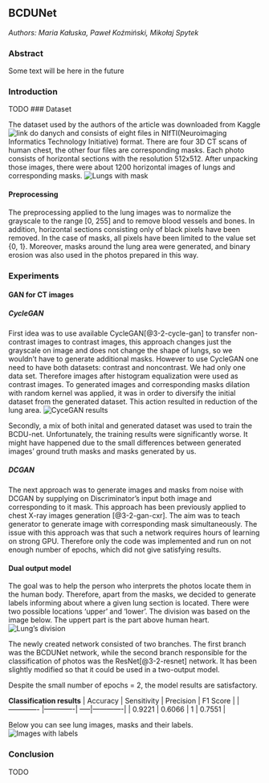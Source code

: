 ## BCDUNet

*Authors: Maria Kałuska, Paweł Koźmiński, Mikołaj Spytek*

### Abstract

Some text will be here in the future

### Introduction

TODO
### Dataset

The dataset used by the authors of the article was downloaded from Kaggle ![link do danych]() and consists of eight files 
in NIfTI(Neuroimaging Informatics Technology Initiative) format. There are four 3D CT scans of human chest, 
the other four files are corresponding masks. Each photo consists of horizontal sections with the resolution 512x512.
 After unpacking those images, there were about 1200 horizontal images of lungs and corresponding masks. ![Lungs with mask](images/3-2-dataset.png)

#### Preprocessing

The preprocessing applied to the lung images was to normalize the grayscale to the range [0, 255] and to remove blood vessels and bones. 
In addition, horizontal sections consisting only of black pixels have been removed. In the case of masks, all pixels have been limited 
to the value set {0, 1}. Moreover, masks around the lung area were generated, and binary erosion was also used in the photos prepared in this way.

### Experiments

#### GAN for CT images

##### CycleGAN

First idea was to use available CycleGAN[@3-2-cycle-gan] to transfer non-contrast images to contrast images, this approach changes just the grayscale on image and does not change the shape of lungs, so we wouldn't have to generate additional masks.
However to use CycleGAN one need to have both datasets: contrast and noncontrast.
We had only one data set. Therefore images after histogram equalization were used as contrast images. 
To generated images and corresponding masks dilation with random kernel was applied, it was in order to diversify the initial dataset from the generated dataset. 
This action resulted in reduction of the lung area. 
![CyceGAN results](images/3-2-cycle_gan.png)

Secondly, a mix of both inital and generated dataset was used to train the BCDU-net. Unfortunately, the training results were significantly worse. It might have happened due to the small differences between generated images' ground truth 
masks and masks generated by us.

##### DCGAN

The next approach was to generate images and masks from noise with DCGAN by supplying on Discriminator's input both image and corresponding to it mask. 
This approach has been previously applied to chest X-ray images generation [@3-2-gan-cxr].
The aim was to teach generator to generate image with corresponding mask simultaneously. The issue with this approach was that such a network requires hours of learning on strong GPU. 
Therefore only the code was implemented and run on not enough number  of
epochs, which did not give satisfying results.

#### Dual output model

The goal was to help the person who interprets the photos locate them in the human body. 
Therefore, apart from the masks, we decided to generate labels informing about where a given lung section is located. 
There were two possible locations 'upper' and 'lower'. 
The division was based on the image below. The uppert part is the part above human heart. ![Lung's division](images/3-2-lung_division.png)

The newly created network consisted of two branches. The first branch was the BCDUNet network, while the second branch responsible for the classification of photos was the ResNet[@3-2-resnet] network. 
It has been slightly modified so that it could be used in a two-output model.

Despite the small number of epochs = 2, the model results are satisfactory.

**Classification results**
| Accuracy        | Sensitivity           | Precision  | F1 Score |
| ------------- |-------------| -----|-------------|
| 0.9221     | 0.6066 | 1 | 0.7551 |

Below you can see lung images, masks and their labels.
![Images with labels](images/3-2-images_dual_output.png)

### Conclusion

TODO
